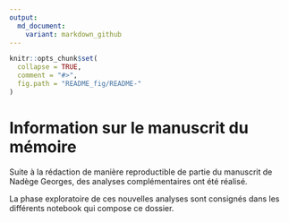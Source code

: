 ```yaml
---
output:
  md_document:
    variant: markdown_github
---
```


<!-- README.md is generated from README.Rmd. Please edit that file -->

```r
knitr::opts_chunk$set(
  collapse = TRUE,
  comment = "#>",
  fig.path = "README_fig/README-"
)
```

# Information sur le manuscrit du mémoire

Suite à la rédaction de manière reproductible de partie du manuscrit de Nadège Georges, des analyses complémentaires ont été réalisé. 

La phase exploratoire de ces nouvelles analyses sont consignés dans les différents notebook qui compose ce dossier.
